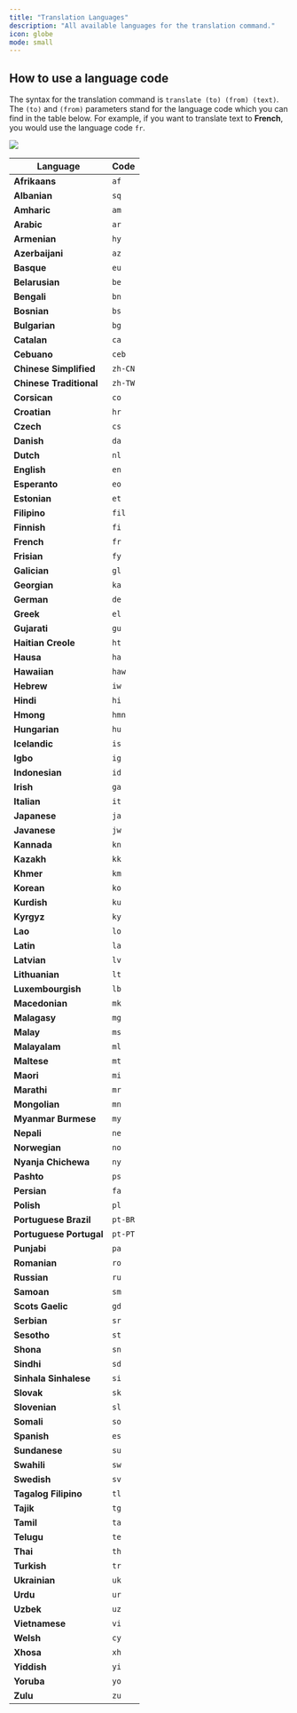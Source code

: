 ```yaml
---
title: "Translation Languages"
description: "All available languages for the translation command."
icon: globe
mode: small
---
```


## How to use a language code

The syntax for the translation command is `translate (to) (from) (text)`. The `(to)` and `(from)` parameters stand for the language code which you can find in the table below.
For example, if you want to translate text to **French**, you would use the language code `fr`.

<Frame>
  <img src="/images/resources/translation.png" />
</Frame>

| Language                | Code    |
| ----------------------- | ------- |
| **Afrikaans**           | `af`    |
| **Albanian**            | `sq`    |
| **Amharic**             | `am`    |
| **Arabic**              | `ar`    |
| **Armenian**            | `hy`    |
| **Azerbaijani**         | `az`    |
| **Basque**              | `eu`    |
| **Belarusian**          | `be`    |
| **Bengali**             | `bn`    |
| **Bosnian**             | `bs`    |
| **Bulgarian**           | `bg`    |
| **Catalan**             | `ca`    |
| **Cebuano**             | `ceb`   |
| **Chinese Simplified**  | `zh-CN` |
| **Chinese Traditional** | `zh-TW` |
| **Corsican**            | `co`    |
| **Croatian**            | `hr`    |
| **Czech**               | `cs`    |
| **Danish**              | `da`    |
| **Dutch**               | `nl`    |
| **English**             | `en`    |
| **Esperanto**           | `eo`    |
| **Estonian**            | `et`    |
| **Filipino**            | `fil`   |
| **Finnish**             | `fi`    |
| **French**              | `fr`    |
| **Frisian**             | `fy`    |
| **Galician**            | `gl`    |
| **Georgian**            | `ka`    |
| **German**              | `de`    |
| **Greek**               | `el`    |
| **Gujarati**            | `gu`    |
| **Haitian Creole**      | `ht`    |
| **Hausa**               | `ha`    |
| **Hawaiian**            | `haw`   |
| **Hebrew**              | `iw`    |
| **Hindi**               | `hi`    |
| **Hmong**               | `hmn`   |
| **Hungarian**           | `hu`    |
| **Icelandic**           | `is`    |
| **Igbo**                | `ig`    |
| **Indonesian**          | `id`    |
| **Irish**               | `ga`    |
| **Italian**             | `it`    |
| **Japanese**            | `ja`    |
| **Javanese**            | `jw`    |
| **Kannada**             | `kn`    |
| **Kazakh**              | `kk`    |
| **Khmer**               | `km`    |
| **Korean**              | `ko`    |
| **Kurdish**             | `ku`    |
| **Kyrgyz**              | `ky`    |
| **Lao**                 | `lo`    |
| **Latin**               | `la`    |
| **Latvian**             | `lv`    |
| **Lithuanian**          | `lt`    |
| **Luxembourgish**       | `lb`    |
| **Macedonian**          | `mk`    |
| **Malagasy**            | `mg`    |
| **Malay**               | `ms`    |
| **Malayalam**           | `ml`    |
| **Maltese**             | `mt`    |
| **Maori**               | `mi`    |
| **Marathi**             | `mr`    |
| **Mongolian**           | `mn`    |
| **Myanmar Burmese**     | `my`    |
| **Nepali**              | `ne`    |
| **Norwegian**           | `no`    |
| **Nyanja Chichewa**     | `ny`    |
| **Pashto**              | `ps`    |
| **Persian**             | `fa`    |
| **Polish**              | `pl`    |
| **Portuguese Brazil**   | `pt-BR` |
| **Portuguese Portugal** | `pt-PT` |
| **Punjabi**             | `pa`    |
| **Romanian**            | `ro`    |
| **Russian**             | `ru`    |
| **Samoan**              | `sm`    |
| **Scots Gaelic**        | `gd`    |
| **Serbian**             | `sr`    |
| **Sesotho**             | `st`    |
| **Shona**               | `sn`    |
| **Sindhi**              | `sd`    |
| **Sinhala Sinhalese**   | `si`    |
| **Slovak**              | `sk`    |
| **Slovenian**           | `sl`    |
| **Somali**              | `so`    |
| **Spanish**             | `es`    |
| **Sundanese**           | `su`    |
| **Swahili**             | `sw`    |
| **Swedish**             | `sv`    |
| **Tagalog Filipino**    | `tl`    |
| **Tajik**               | `tg`    |
| **Tamil**               | `ta`    |
| **Telugu**              | `te`    |
| **Thai**                | `th`    |
| **Turkish**             | `tr`    |
| **Ukrainian**           | `uk`    |
| **Urdu**                | `ur`    |
| **Uzbek**               | `uz`    |
| **Vietnamese**          | `vi`    |
| **Welsh**               | `cy`    |
| **Xhosa**               | `xh`    |
| **Yiddish**             | `yi`    |
| **Yoruba**              | `yo`    |
| **Zulu**                | `zu`    |
